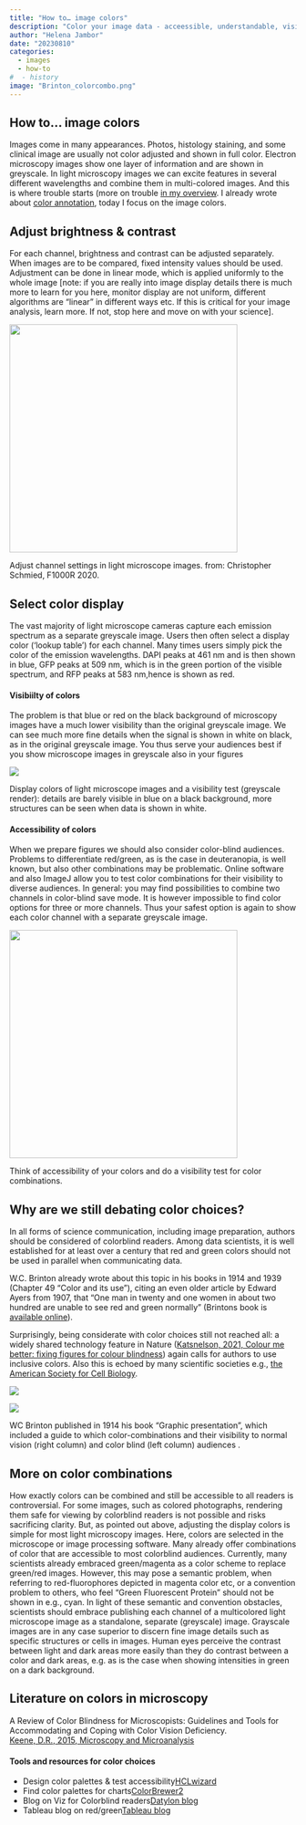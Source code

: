 ```yaml
---
title: "How to… image colors"
description: "Color your image data - acceessible, understandable, visible."
author: "Helena Jambor"
date: "20230810"
categories:
  - images
  - how-to
#  - history
image: "Brinton_colorcombo.png"
---
```

## How to… image colors
Images come in many appearances. Photos, histology staining, and some clinical image are usually not color adjusted and shown in full color. Electron microscopy images show one layer of information and are shown in greyscale. In light microscopy images we can excite features in several different wavelengths and combine them in multi-colored images. And this is where trouble starts (more on trouble [in my overview](../Image_numbers/index.qmd). I already wrote about [color annotation](../Image_how_annot/index.qmd), today I focus on the image colors. 

## Adjust brightness & contrast
For each channel, brightness and contrast can be adjusted separately. When images are to be compared, fixed intensity values should be used. 
Adjustment can be done in linear mode, which is applied uniformly to the whole image [note: if you are really into image display details there is much more to learn for you here, monitor display are not uniform, different algorithms are "linear" in different ways etc. If this is critical for your image analysis, learn more. If not, stop here and move on with your science]. 

::: {#fig-adjust }
![](Adjust_channel.png){height=400}

Adjust channel settings in light microscope images. from: Christopher Schmied, F1000R 2020. 
:::


## Select color display 
The vast majority of light microscope cameras capture each emission spectrum as a separate greyscale image. Users then often select a display color (‘lookup table’) for each channel. Many times users simply pick the color of the emission wavelengths. DAPI peaks at 461 nm and is then shown in blue, GFP peaks at 509 nm, which is in the green portion of the visible spectrum, and RFP peaks at 583 nm,hence is shown as red. 

#### Visibiilty of colors
The problem is that blue or red on the black background of microscopy images have a much lower visibility than the original greyscale image. We can see much more fine details when the signal is shown in white on black, as in the original greyscale image. You thus serve your audiences best if you show microscope images in greyscale also in your figures 

::: {#fig-visibilitly }
![](Colors_visibility.png)

Display colors of light microscope images and a visibility test (greyscale render): details are barely visible in blue on a black background, more structures can be seen when data is shown in white. 
:::


#### Accessibility of colors 
When we prepare figures we should also consider color-blind audiences. Problems to differentiate red/green, as is the case in deuteranopia, is well known, but also other combinations may be problematic. 
Online software and also ImageJ allow you to test color combinations for their visibility to diverse audiences. In general: you may find possibilities to combine two channels in color-blind save mode. It is however impossible to find color options for three or more channels. Thus your safest option is again to show each color channel with a separate greyscale image.

::: {#fig-colorcombo}
![](Colors.png){height=400}

Think of accessibility of your colors and do a visibility test for color combinations. 
:::

## Why are we still debating color choices? 
In all forms of science communication, including image preparation, authors should be considered of colorblind readers. Among data scientists, it is well established for at least over a century that red and green colors should not be used in parallel when communicating data. 

W.C. Brinton already wrote about this topic in his books in 1914 and 1939 (Chapter 49 “Color and its use”), citing an even older article by Edward Ayers from 1907, that “One man in twenty and one women in about two hundred are unable to see red and green normally” (Brintons book is <a href="https://archive.org/details/graphicpresentat00brinrich/mode/1up">available online</a>). 

Surprisingly, being considerate with color choices still not reached all: a widely shared technology feature in Nature (<a href="https://doi.org/10.1038/d41586-021-02696-z">Katsnelson, 2021, Colour me better: fixing figures for colour blindness</a>) again calls for authors to use inclusive colors. Also this is echoed by many scientific societies e.g., <a href="https://www.ascb.org/science-news/how-to-make-scientific-figures-accessible-to-readers-with-color-blindness/">the American Society for Cell Biology</a>. 

::: {#fig-brinton layout-ncol=2}

![](Brinton_book.png)

![](Brinton_colorcombo.png)

WC Brinton published in 1914 his book "Graphic presentation", which included a guide to which color-combinations and their visibility to normal vision (right column) and color blind (left column) audiences . 
::: 

## More on color combinations
How exactly colors can be combined and still be accessible to all readers is controversial. For some images, such as colored photographs, rendering them safe for viewing by colorblind readers is not possible and risks sacrificing clarity. But, as pointed out above, adjusting the display colors is simple for most light microscopy images. Here, colors are selected in the microscope or image processing software. Many already offer combinations of color that are accessible to most colorblind audiences. Currently, many scientists already embraced green/magenta as a color scheme to replace green/red images. However, this may pose a semantic problem, when referring to red-fluorophores depicted in magenta color etc, or a convention problem to others, who feel “Green Fluorescent Protein” should not be shown in e.g., cyan. In light of these semantic and convention obstacles, scientists should embrace publishing each channel of a multicolored light microscope image as a standalone, separate (greyscale) image. Grayscale images are in any case superior to discern fine image details such as specific structures or cells in images. Human eyes perceive the contrast between light and dark areas more easily than they do contrast between a color and dark areas, e.g. as is the case when showing intensities in green on a dark background.

## Literature on  colors in microscopy
A Review of Color Blindness for Microscopists: Guidelines and Tools for Accommodating and Coping with Color Vision Deficiency.  
<a href="https://doi.org/10.1017/S1431927615000173">Keene, D.R., 2015, Microscopy and Microanalysis</a>

#### Tools and resources for color choices
<ul>
<li>Design color palettes & test accessibility<a href="https://hclwizard.org">HCLwizard</a></li>
<li>Find color palettes for charts<a href="https://colorbrewer2.org">ColorBrewer2</a></li>
<li>Blog on Viz for Colorblind readers<a href="https://www.datylon.com/blog/data-visualization-for-colorblind-readers">Datylon blog</a></li>
<li>Tableau blog on red/green<a href="https://www.tableau.com/blog/examining-data-viz-rules-dont-use-red-green-together">Tableau blog</a></li>
</ul>

